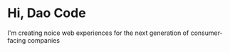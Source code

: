 # Hi, Dao Code

I'm creating noice web experiences for the next generation of consumer-facing companies
